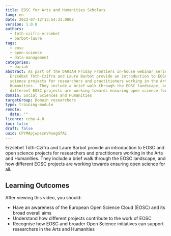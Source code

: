 ```yaml
---
title: EOSC for Arts and Humanities Scholars
lang: en
date: 2022-07-12T13:54:31.080Z
version: 1.0.0
authors:
  - tóth-czifra-erzsébet
  - barbot-laure
tags:
  - eosc
  - open-science
  - data-management
categories:
  - dariah
abstract: As part of the DARIAH Friday Frontiers in-house webinar series,
  Erzsébet Tóth-Czifra and Laure Barbot provide an introduction to EOSC and open
  science projects for researchers and practitioners working in the Arts and
  Humanities.  They include a brief walk through the EOSC landscape, and how
  different EOSC projects are working towards ensuring open science for all.
domain: Social Sciences and Humanities
targetGroup: Domain researchers
type: training-module
remote:
  date: ""
licence: ccby-4.0
toc: false
draft: false
uuid: CPYMApjwpsznV4segGfAL
---
```


Erzsébet Tóth-Czifra and Laure Barbot provide an introduction to EOSC and open science projects for researchers and practitioners working in the Arts and Humanities. They include a brief walk through the EOSC landscape, and how different EOSC projects are working towards ensuring open science for all.

## Learning Outcomes

After viewing this video, you should:

* Have an awareness of the European Open Science Cloud (EOSC) and its broad overall aims
* Understand how different projects contribute to the work of EOSC
* Recognise how EOSC and broader Open Science initiatives can support researchers in the Arts and Humanities

<VideoCard provider="youtube" id="tXpmrOtoPoA" title="EOSC for Arts and Humanities Scholars" subtitle="Click here to view" image="images/thumbnail-eosc-for-ahss.png" />
